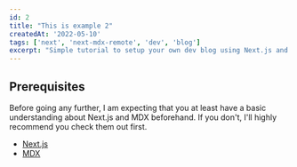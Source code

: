 ```yaml
---
id: 2
title: "This is example 2"
createdAt: '2022-05-10'
tags: ['next', 'next-mdx-remote', 'dev', 'blog']
excerpt: "Simple tutorial to setup your own dev blog using Next.js and next-mdx-remote."
---
```


## Prerequisites

Before going any further, I am expecting that you at least have a basic understanding about Next.js and MDX beforehand.
If you don't, I'll highly recommend you check them out first.

- [Next.js](https://nextjs.org)
- [MDX](https://mdxjs.com)
